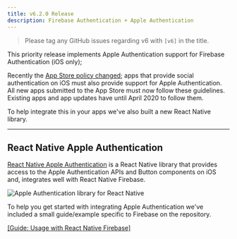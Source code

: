 ```yaml
---
title: v6.2.0 Release
description: Firebase Authentication + Apple Authentication
---
```


> Please tag any GitHub issues regarding v6 with `[v6]` in the title.

This priority release implements Apple Authentication support for Firebase Authentication (iOS only);

Recently the [App Store policy changed](https://developer.apple.com/news/?id=09122019b); apps that provide social
authentication on iOS must also provide support for Apple Authentication. All new apps submitted to the App Store must
now follow these guidelines. Existing apps and app updates have until April 2020 to follow them.

To help integrate this in your apps we've also built a new React Native library.

---

## React Native Apple Authentication

[React Native Apple Authentication](https://github.com/invertase/react-native-apple-authentication) is a React Native
library that provides access to the Apple Authentication APIs and Button components on iOS and, integrates well with
React Native Firebase.

![Apple Authentication library for React Native](https://static.invertase.io/assets/apple-auth.png)

To help you get started with integrating Apple Authentication we've included a small guide/example specific to Firebase
on the repository.

[[Guide: Usage with React Native Firebase]](https://github.com/invertase/react-native-apple-authentication/blob/main/docs/FIREBASE.md)
